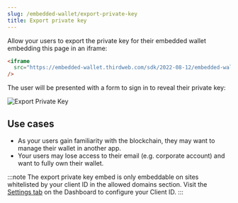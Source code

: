 ```yaml
---
slug: /embedded-wallet/export-private-key
title: Export private key
---
```


Allow your users to export the private key for their embedded wallet embedding this page in an iframe:

```html
<iframe
  src="https://embedded-wallet.thirdweb.com/sdk/2022-08-12/embedded-wallet/export?clientId=CLIENT_ID"
/>
```

The user will be presented with a form to sign in to reveal their private key:

![Export Private Key](../assets/export-priv-key.png)

## Use cases

- As your users gain familiarity with the blockchain, they may want to manage their wallet in another app.
- Your users may lose access to their email (e.g. corporate account) and want to fully own their wallet.

:::note
The export private key embed is only embeddable on sites whitelisted by your client ID in the allowed domains section. Visit the [Settings tab](https://thirdweb.com/dashboard/settings) on the Dashboard to configure your Client ID.
:::
